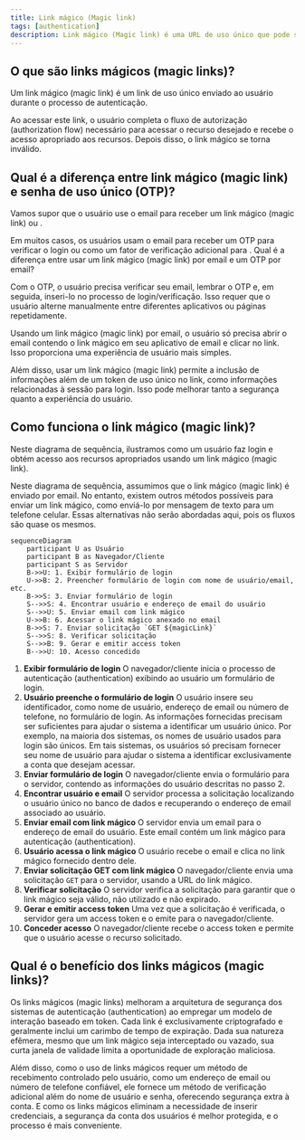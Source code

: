```yaml
---
title: Link mágico (Magic link)
tags: [authentication]
description: Link mágico (Magic link) é uma URL de uso único que pode ser usada para completar o processo de autenticação.
---
```


## O que são links mágicos (magic links)?

Um link mágico (magic link) é um link de uso único enviado ao usuário durante o processo de autenticação.

Ao acessar este link, o usuário completa o fluxo de autorização (authorization flow) necessário para acessar o recurso desejado e recebe o acesso apropriado aos recursos. Depois disso, o link mágico se torna inválido.

## Qual é a diferença entre link mágico (magic link) e senha de uso único (OTP)?

Vamos supor que o usuário use o email para receber um link mágico (magic link) ou <Ref slug='otp' />.

Em muitos casos, os usuários usam o email para receber um OTP para verificar o login ou como um fator de verificação adicional para <Ref slug='mfa' />. Qual é a diferença entre usar um link mágico (magic link) por email e um OTP por email?

Com o OTP, o usuário precisa verificar seu email, lembrar o OTP e, em seguida, inseri-lo no processo de login/verificação. Isso requer que o usuário alterne manualmente entre diferentes aplicativos ou páginas repetidamente.

Usando um link mágico (magic link) por email, o usuário só precisa abrir o email contendo o link mágico em seu aplicativo de email e clicar no link. Isso proporciona uma experiência de usuário mais simples.

Além disso, usar um link mágico (magic link) permite a inclusão de informações além de um token de uso único no link, como informações relacionadas à sessão para login. Isso pode melhorar tanto a segurança quanto a experiência do usuário.

## Como funciona o link mágico (magic link)?

Neste diagrama de sequência, ilustramos como um usuário faz login e obtém acesso aos recursos apropriados usando um link mágico (magic link).

Neste diagrama de sequência, assumimos que o link mágico (magic link) é enviado por email. No entanto, existem outros métodos possíveis para enviar um link mágico, como enviá-lo por mensagem de texto para um telefone celular. Essas alternativas não serão abordadas aqui, pois os fluxos são quase os mesmos.

```mermaid
sequenceDiagram
    participant U as Usuário
    participant B as Navegador/Cliente
    participant S as Servidor
    B->>U: 1. Exibir formulário de login
    U->>B: 2. Preencher formulário de login com nome de usuário/email, etc.
    B->>S: 3. Enviar formulário de login
    S-->>S: 4. Encontrar usuário e endereço de email do usuário
    S-->>U: 5. Enviar email com link mágico
    U->>B: 6. Acessar o link mágico anexado no email
    B->>S: 7. Enviar solicitação `GET ${magicLink}`
    S-->>S: 8. Verificar solicitação
    S-->>B: 9. Gerar e emitir access token
    B-->>U: 10. Acesso concedido
```

1. **Exibir formulário de login**
O navegador/cliente inicia o processo de autenticação (authentication) exibindo ao usuário um formulário de login.
2. **Usuário preenche o formulário de login**
O usuário insere seu identificador, como nome de usuário, endereço de email ou número de telefone, no formulário de login.
As informações fornecidas precisam ser suficientes para ajudar o sistema a identificar um usuário único. Por exemplo, na maioria dos sistemas, os nomes de usuário usados para login são únicos. Em tais sistemas, os usuários só precisam fornecer seu nome de usuário para ajudar o sistema a identificar exclusivamente a conta que desejam acessar.
3. **Enviar formulário de login**
O navegador/cliente envia o formulário para o servidor, contendo as informações do usuário descritas no passo 2.
4. **Encontrar usuário e email**
O servidor processa a solicitação localizando o usuário único no banco de dados e recuperando o endereço de email associado ao usuário.
5. **Enviar email com link mágico**
O servidor envia um email para o endereço de email do usuário. Este email contém um link mágico para autenticação (authentication).
6. **Usuário acessa o link mágico**
O usuário recebe o email e clica no link mágico fornecido dentro dele.
7. **Enviar solicitação GET com link mágico**
O navegador/cliente envia uma solicitação `GET` para o servidor, usando a URL do link mágico.
8. **Verificar solicitação**
O servidor verifica a solicitação para garantir que o link mágico seja válido, não utilizado e não expirado.
9. **Gerar e emitir access token**
Uma vez que a solicitação é verificada, o servidor gera um access token e o emite para o navegador/cliente.
10. **Conceder acesso**
O navegador/cliente recebe o access token e permite que o usuário acesse o recurso solicitado.

## Qual é o benefício dos links mágicos (magic links)?

Os links mágicos (magic links) melhoram a arquitetura de segurança dos sistemas de autenticação (authentication) ao empregar um modelo de interação baseado em token. Cada link é exclusivamente criptografado e geralmente inclui um carimbo de tempo de expiração. Dada sua natureza efêmera, mesmo que um link mágico seja interceptado ou vazado, sua curta janela de validade limita a oportunidade de exploração maliciosa.

Além disso, como o uso de links mágicos requer um método de recebimento controlado pelo usuário, como um endereço de email ou número de telefone confiável, ele fornece um método de verificação adicional além do nome de usuário e senha, oferecendo segurança extra à conta. E como os links mágicos eliminam a necessidade de inserir credenciais, a segurança da conta dos usuários é melhor protegida, e o processo é mais conveniente.